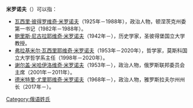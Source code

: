 '''米罗诺夫'''（{{lang-ru|Миронов}}）可以指：

*[[瓦西里·彼得罗维奇·米罗诺夫|瓦西里·彼得罗维奇·米罗诺夫]]（1925年－1988年），政治人物，顿涅茨克州委第一书记（1982年－1988年）。
*[[鲍里斯·尼古拉耶维奇·米罗诺夫|鲍里斯·尼古拉耶维奇·米罗诺夫]]（1942年－），历史学家，圣彼得堡国立大学教授。
*[[弗拉基米尔·瓦西里耶维奇·米罗诺夫|弗拉基米尔·瓦西里耶维奇·米罗诺夫]]（1953年－2020年），哲学家，莫斯科国立大学哲学系主任（1998年－2020年）。
*[[谢尔盖·米哈伊洛维奇·米罗诺夫|谢尔盖·米哈伊洛维奇·米罗诺夫]]（1953年－），政治人物，俄罗斯联邦委员会主席（2001年－2011年）。
*[[德米特里·尤里耶维奇·米罗诺夫|德米特里·尤里耶维奇·米罗诺夫]]（1968年－），政治人物，雅罗斯拉夫尔州州长（2017年－）。

{{Disambiguation|Mironov|Cat=四字姓氏消歧义}}
{{DEFAULTSORT:Mironov}}
[[Category:俄语姓氏|Category:俄语姓氏]]